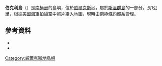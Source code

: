 {{Coord|66|13|S|110|39|E|source:GNIS|display=title}}

'''伯克利島'''（{{lang-en|Berkley Island}}）是[[南極洲|南極洲]]的島嶼，位於[[威爾克斯地|威爾克斯地]]，屬於[[斯溫群島|斯溫群島]]的一部分，長1公里，根據[[美國海軍|美國海軍]]拍攝空中照片繪入地圖，現時由[[南極條約體系|南極條約體系]]管理。

==參考資料==
*{{cite gnis | type = antarid | id = 1271| name = Berkley Island | accessdate = 2011-06-08}}
*{{usgs-gazetteer|id=1271}}

{{DEFAULTSORT:Berkley Island}}
[[Category:威爾克斯地島嶼|Category:威爾克斯地島嶼]]


{{WilkesLand-geo-stub}}
